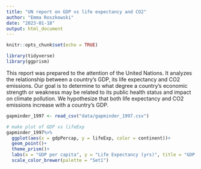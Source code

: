 ```yaml
---
title: "UN report on GDP vs life expectancy and CO2"
author: "Emma Roszkowski"
date: "2023-01-18"
output: html_document
---
```


```r
knitr::opts_chunk$set(echo = TRUE)
```


```r
library(tidyverse)
library(ggprism)
```
This report was prepared to the attention of the United Nations. It analyzes the relationship between a country's GDP, its life expectancy and CO2 emissions. Our goal is to determine to what degree a country’s economic strength or weakness may be related to its public health status and impact on climate pollution. We hypothesize that both life expectancy and CO2 emissions increase with a country's GDP.

```r
gapminder_1997 <- read_csv("data/gapminder_1997.csv")
```
```r
# make plot of GDP vs lifeExp
gapminder_1997%>%
  ggplot(aes(x = gdpPercap, y = lifeExp, color = continent))+
  geom_point()+
  theme_prism()+
  labs(x = "GDP per capita", y = "Life Expectancy (yrs)", title = "GDP per capita vs life expectancy")+
  scale_color_brewer(palette = "Set1")
```

